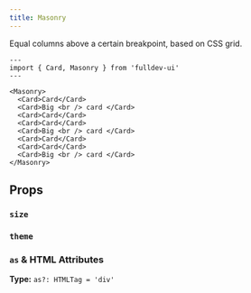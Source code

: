 ```yaml
---
title: Masonry
---
```



Equal columns above a certain breakpoint, based on CSS grid.

```astro live
---
import { Card, Masonry } from 'fulldev-ui'
---

<Masonry>
  <Card>Card</Card>
  <Card>Big <br /> card </Card>
  <Card>Card</Card>
  <Card>Card</Card>
  <Card>Big <br /> card </Card>
  <Card>Card</Card>
  <Card>Card</Card>
  <Card>Big <br /> card </Card>
</Masonry>
```

## Props

### `size`

<SizeProp />

### `theme`

<ThemeProp />

### `as` & HTML Attributes

**Type:** `as?: HTMLTag = 'div'`

<AsProp />
